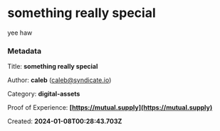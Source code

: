 # something really special

yee haw


### Metadata

Title: **something really special**

Author: **caleb** (caleb@syndicate.io)

Category: **digital-assets**

Proof of Experience: **[https://mutual.supply](https://mutual.supply)**


Created: **2024-01-08T00:28:43.703Z**

